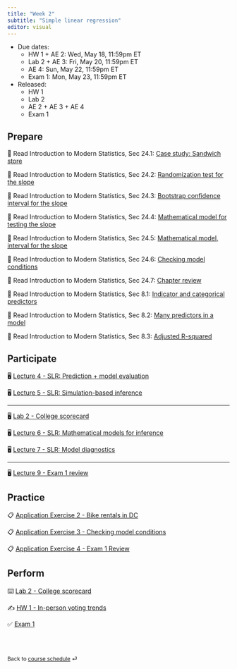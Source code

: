 ```yaml
---
title: "Week 2"
subtitle: "Simple linear regression"
editor: visual
---
```


::: callout-important
-   Due dates:
    -   HW 1 + AE 2: Wed, May 18, 11:59pm ET
    -   Lab 2 + AE 3: Fri, May 20, 11:59pm ET
    -   AE 4: Sun, May 22, 11:59pm ET
    -   Exam 1: Mon, May 23, 11:59pm ET
-   Released:
    -   HW 1
    -   Lab 2
    -   AE 2 + AE 3 + AE 4
    -   Exam 1
:::

## Prepare

📖 Read Introduction to Modern Statistics, Sec 24.1: [Case study: Sandwich store](https://openintro-ims.netlify.app/inf-model-slr.html#case-study-sandwich-store)

📖 Read Introduction to Modern Statistics, Sec 24.2: [Randomization test for the slope](https://openintro-ims.netlify.app/inf-model-slr.html#randslope)

📖 Read Introduction to Modern Statistics, Sec 24.3: [Bootstrap confidence interval for the slope](https://openintro-ims.netlify.app/inf-model-slr.html#bootbeta1)

📖 Read Introduction to Modern Statistics, Sec 24.4: [Mathematical model for testing the slope](https://openintro-ims.netlify.app/inf-model-slr.html#mathslope)

📖 Read Introduction to Modern Statistics, Sec 24.5: [Mathematical model, interval for the slope](https://openintro-ims.netlify.app/inf-model-slr.html#mathematical-model-interval-for-the-slope)

📖 Read Introduction to Modern Statistics, Sec 24.6: [Checking model conditions](https://openintro-ims.netlify.app/inf-model-slr.html#tech-cond-linmod)

📖 Read Introduction to Modern Statistics, Sec 24.7: [Chapter review](https://openintro-ims.netlify.app/inf-model-slr.html#chp24-review)

📖 Read Introduction to Modern Statistics, Sec 8.1: [Indicator and categorical predictors](https://openintro-ims.netlify.app/model-mlr.html#ind-and-cat-predictors)

📖 Read Introduction to Modern Statistics, Sec 8.2: [Many predictors in a model](https://openintro-ims.netlify.app/model-mlr.html#many-predictors-in-a-model)

📖 Read Introduction to Modern Statistics, Sec 8.3: [Adjusted R-squared](https://openintro-ims.netlify.app/model-mlr.html#adjusted-r-squared)

## Participate

🖥️ [Lecture 4 - SLR: Prediction + model evaluation](/slides/lec-4.html)

🖥️ [Lecture 5 - SLR: Simulation-based inference](/slides/lec-5.html)

------------------------------------------------------------------------

🖥️ [Lab 2 - College scorecard](/slides/lab-1.html)

🖥️ [Lecture 6 - SLR: Mathematical models for inference](/slides/lec-6.html)

🖥️ [Lecture 7 - SLR: Model diagnostics](/slides/lec-7.html)

------------------------------------------------------------------------


🖥️ [Lecture 9 - Exam 1 review](/slides/lec-9.html)

## Practice

📋 [Application Exercise 2 - Bike rentals in DC](/ae/ae-2-dcbikeshare.html)

📋 [Application Exercise 3 - Checking model conditions](/ae/ae-3-duke-forest.html)

📋 [Application Exercise 4 - Exam 1 Review](/ae/ae-4-exam-1-review.html)

## Perform

⌨️ [Lab 2 - College scorecard](/labs/lab-2.html "Lab instructions")

✍️ [HW 1 - In-person voting trends](/hw/hw-1.html)

✅ [Exam 1](/exams/exam-1.html)

<br><br>

::: {style="font-size: 0.875em;"}
Back to [course schedule](/ "Course schedule") ⏎
:::
